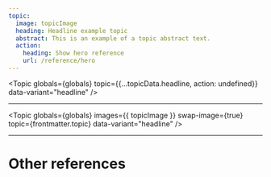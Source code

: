 ```yaml
---
topic:
  image: topicImage
  heading: Headline example topic
  abstract: This is an example of a topic abstract text.
  action:
    heading: Show hero reference
    url: /reference/hero
---
```


<Topic
  globals={globals}
  topic={{...topicData.headline, action: undefined}}
  data-variant="headline"
/>

<div class="s-popout">
  <Topic
    globals={globals}
    images={{ topicImage }}
    topic={frontmatter.topic}
    data-variant="headline"
  />
</div>

---

<Topic
  globals={globals}
  images={{ topicImage }}
  swap-image={true}
  topic={frontmatter.topic}
  data-variant="headline"
/>

---

# Other references

<TopicList 
  globals={globals}
  topics={Object.values(topicData)}
  topicdata-variant="card"
  data-variant="three-column"
/>

